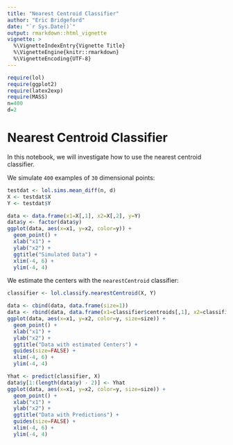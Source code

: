 ```yaml
---
title: "Nearest Centroid Classifier"
author: "Eric Bridgeford"
date: "`r Sys.Date()`"
output: rmarkdown::html_vignette
vignette: >
  %\VignetteIndexEntry{Vignette Title}
  %\VignetteEngine{knitr::rmarkdown}
  %\VignetteEncoding{UTF-8}
---
```


```r
require(lol)
require(ggplot2)
require(latex2exp)
require(MASS)
n=400
d=2
```

# Nearest Centroid Classifier

In this notebook, we will investigate how to use the nearest centroid classifier.

We simulate `400` examples of `30` dimensional points:

```r
testdat <- lol.sims.mean_diff(n, d)
X <- testdat$X
Y <- testdat$Y

data <- data.frame(x1=X[,1], x2=X[,2], y=Y)
data$y <- factor(data$y)
ggplot(data, aes(x=x1, y=x2, color=y)) +
  geom_point() +
  xlab("x1") +
  ylab("x2") +
  ggtitle("Simulated Data") +
  xlim(-4, 6) +
  ylim(-4, 4)
```

We estimate the centers with the `nearestCentroid` classifier:

```r
classifier <- lol.classify.nearestCentroid(X, Y)

data <- cbind(data, data.frame(size=1))
data <- rbind(data, data.frame(x1=classifier$centroids[,1], x2=classifier$centroids[,2], y="center", size=5))
ggplot(data, aes(x=x1, y=x2, color=y, size=size)) +
  geom_point() +
  xlab("x1") +
  ylab("x2") +
  ggtitle("Data with estimated Centers") +
  guides(size=FALSE) +
  xlim(-4, 6) +
  ylim(-4, 4)
```

```r
Yhat <- predict(classifier, X)
data$y[1:(length(data$y) - 2)] <- Yhat
ggplot(data, aes(x=x1, y=x2, color=y, size=size)) +
  geom_point() +
  xlab("x1") +
  ylab("x2") +
  ggtitle("Data with Predictions") +
  guides(size=FALSE) +
  xlim(-4, 6) +
  ylim(-4, 4)
```
